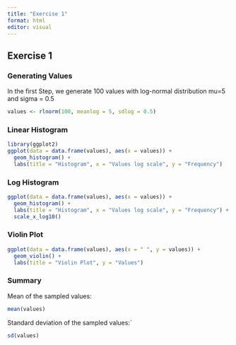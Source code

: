 ---
title: "Exercise 1"
format: html
editor: visual
---

## Exercise 1

### Generating Values

In the first Step, we generate 100 values with log-normal distribution mu=5 and sigma = 0.5

```{r}
values <- rlnorm(100, meanlog = 5, sdlog = 0.5)
```

### Linear Histogram

```{r}
library(ggplot2)
ggplot(data = data.frame(values), aes(x = values)) +
  geom_histogram() + 
  labs(title = "Histogram", x = "Values log scale", y = "Frequency")

```

### Log Histogram

```{r}
ggplot(data = data.frame(values), aes(x = values)) +
  geom_histogram() + 
  labs(title = "Histogram", x = "Values log scale", y = "Frequency") +
  scale_x_log10()
```

### Violin Plot

```{r}
ggplot(data = data.frame(values), aes(x = " ", y = values)) +
  geom_violin() +
  labs(title = "Violin Plot", y = "Values")
```

### Summary

Mean of the sampled values:

```{r}
mean(values)
```

Standard deviation of the sampled values:\`

```{r}
sd(values)
```
